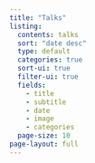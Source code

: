 ```yaml
---
title: "Talks"
listing:
  contents: talks
  sort: "date desc"
  type: default
  categories: true
  sort-ui: true
  filter-ui: true
  fields:
    - title
    - subtitle
    - date
    - image
    - categories
  page-size: 10
page-layout: full
---
```

